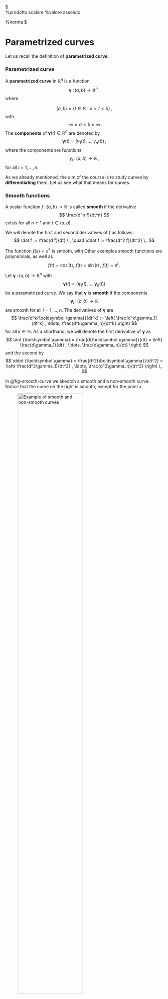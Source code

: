 ::: {.content-hidden}
$
\newcommand{\R}{\mathbb{R}}
\newcommand{\Q}{\mathbb{Q}}
\newcommand{\C}{\mathbb{C}}  
\newcommand{\N}{\mathbb{N}}
\newcommand{\Z}{\mathbb{Z}}
\newcommand{\bb}{\mathbf{b}}
\newcommand{\nn}{\mathbf{n}}
\newcommand{\pp}{\mathbf{p}}
\newcommand{\xx}{\mathbf{x}}
\newcommand{\NN}{\mathbf{N}}
\newcommand{\ee}{\mathbf{e}}
\newcommand{\uu}{\mathbf{u}}
\newcommand{\vv}{\mathbf{v}}
\newcommand{\ww}{\mathbf{w}}
\newcommand{\sss}{{\boldsymbol \sigma}}
\newcommand{\zero}{{\boldsymbol 0}}
\newcommand{\TT}{\mathcal{T}}
\newcommand{\SSS}{\mathcal{S}}
\newcommand{\WW}{\mathcal{W}}
\newcommand{\sphere}{\mathbb{S}}
\newcommand{\e}{\varepsilon}
\newcommand{\eeta}{{\boldsymbol \eta}}
\newcommand{\g}{{\boldsymbol \gamma}}
\newcommand{\f}{\phi}
\newcommand{\tg}{\widetilde{\g}}
\DeclareMathOperator{\id}{Id}
\newcommand{\st}{\, \text{ s.t. } \, }
\newcommand{\divider}{\, \colon \,}
\newcommand{\closure}[2][2]{{}\mkern#1mu \overline{\mkern-#1mu #2 \mkern-#1mu}\mkern#1mu {}}
\newcommand{\scp}[2]{\left\langle #1,#2 \right\rangle} %prodotto scalare
\newcommand{\abs}[1]{\left| #1 \right|}  %valore assoluto
\newcommand{\norm}[1]{\left\| #1 \right\|} %norma
$
:::





# Parametrized curves

Let us recall the definition of **parametrized curve**.


::: Definition
### Parametrized curve

A **parametrized curve** in $\R^n$ is a function 
$$
\g \ \colon  (a,b) \to \R^n \,.
$$
where

$$
(a,b) = \{ t \in \R \ \colon \ a < t < b \} \,,
$$
with
$$
- \infty \leq a < b \leq \infty \,.
$$
The **components** of $\g(t) \in \R^n$ are denoted by 
$$
\g(t) = ( \gamma_1(t), \ldots, \gamma_n(t) ) \,,
$$
where the components are functions
$$
\gamma_i \ \colon (a,b) \to \R \,, 
$$
for all $i = 1, \ldots, n$.
:::


As we already mentioned, the aim of the course is to study curves by **differentiating** them. Let us see what that means for curves.

::: Definition
### Smooth functions

A scalar function $f \ \colon (a,b) \to \R$ is called **smooth** if the derivative
$$
\frac{d^n f}{dt^n}
$$
exists for all $n \geq 1$ and $t \in (a,b)$. 
:::

We will denote the first and second derivatives of $f$ as follows:
$$
\dot f :=  \frac{d f}{dt} \,, \quad  \ddot f := \frac{d^2 f}{dt^2} \,.
$$


::: Example
The function $f(x)=x^4$ is smooth, with
\begin{align}
& \frac{d f}{dt}  = 4x^3 ,\,\, \frac{d^2 f}{dt^2}  = 12 x^2 \,, \\
& \frac{d^3 f}{dt^3}  = 24 x ,\,\, \frac{d^4 f}{dt^4} = 24  \,, \\
& \frac{d^n f}{dt^n}  = 0  \, \text{ for all } \, n \geq 5  \,.
\end{align}
Other examples smooth functions are polynomials, as well as
$$
f(t) = \cos(t) , \,\, f(t) = \sin(t) \,, \,\, f(t) = e^t \,.
$$
:::


::: Definition 

Let $\g \ \colon (a,b) \to \R^n$ with 
$$
\g(t) = ( \g_1(t), \ldots, \g_n(t) ) 
$$
be a parametrized curve. We say that $\g$ is **smooth** if the components
$$
\g_i \ \colon (a,b) \to \R
$$
are smooth for all $i=1,\ldots,n$. The derivatives of $\g$ are 
$$
\frac{d^k\g}{dt^k}  := \left(  \frac{d^k\gamma_1}{dt^k} , \ldots, \frac{d^k\gamma_n}{dt^k} \right)  
$$
for all $k \in \N$. As a shorthand, we will denote the first derivative of $\g$ as 
$$
\dot \g := \frac{d\g}{dt} = \left(  \frac{d\gamma_1}{dt} , \ldots, \frac{d\gamma_n}{dt} \right)  
$$
and the second by
$$
\ddot \g := \frac{d^2\g}{dt^2} = \left(  \frac{d^2\gamma_1}{dt^2} , \ldots, \frac{d^2\gamma_n}{dt^2} \right)   \,.
$$
:::

In @fig-smooth-curve we skectch a smooth and a non-smooth curve. Notice that the curve on the right is smooth, except for the point $x$.


![Example of smooth and non-smooth curves](/images/smooth_curve.png){#fig-smooth-curve width=70%}


We will work under the following assumption.

::: {.Assumption .unnumbered}

All the parametrized curves in this lecture notes are assumed to be **smooth**.

:::


::: Example

The circle 
$$
\g (t) = (\cos(t),\sin(t))
$$
is a smooth parametrized curve, since both $\cos(t)$ and $\sin(t)$ are smooth functions. We have
$$
\dot \g = (-\sin(t),\cos(t)) \,.
$$
For example the derivative of $\g$ at the point $(0,1)$ is given by
$$
\dot \g( \pi/2) = (-\sin(\pi/2),\cos(\pi/2)) = (-1,0) \,.
$$
The plot of the circle and the derivative vector at $(-1,0)$ can be seen in @fig-circle-tangent.
:::




```python
#| echo: false
#| fig-cap: "Plot of Circle and Tangent Vector at $(0,1)$" 
#| label: fig-circle-tangent

import numpy as np
import matplotlib.pyplot as plt

# Create values for t ranging from 0 to 2*pi
t = np.linspace(0, 2 * np.pi, 100)

# Calculate x and y coordinates for the circle
x = np.cos(t)
y = np.sin(t)

# Plot the circle
plt.figure(figsize=(6, 6))
plt.plot(x, y, color = 'deeppink',label='Circle')
plt.axis('equal')  # Equal aspect ratio

# Define the point on the circle where you want to find the tangent
point_x = 0
point_y = 1

# Plot the point
plt.scatter(point_x, point_y, color='black', label='Point (0,1)')

# Calculate the tangent vector at the point (0,1)
tangent_vector_x = -np.sin(np.pi/2)  # Derivative of cos(t) with respect to t at t=pi/2
tangent_vector_y = np.cos(np.pi/2)   # Derivative of sin(t) with respect to t at t=pi/2

# Plot the tangent vector at the point (0,1)
plt.quiver(point_x, point_y, tangent_vector_x, tangent_vector_y,angles='xy', scale_units='xy', scale=1, color='blue', label='Tangent Vector')


# Add labels and legend
plt.xlabel('x')
plt.ylabel('y')
plt.legend()

# Show the plot
plt.grid(color='lightgray')
plt.show()
```




## Tangent vectors


Looking at @fig-circle-tangent, it seems like the vector 
$$
\dot \g(\pi/2) = (-1,0)
$$
is **tangent** to the circle at the point
$$
\g(\pi/2) = (0,1) \,.
$$
Is this a coincidence? Not that all. Let us look at the definition of derivative at a point:
$$
\dot \g (t) := \lim_{\delta \to 0} \frac{\g(t + \delta) - \g(t)}{\delta} \,.
$$
If we just look at the quantity
$$
\frac{\g(t + \delta) - \g(t)}{\delta} 
$$
for non-negative $\delta$, we see that this vector is parallel to the chord joining $\g(t)$ to $\g(t + \delta)$, as shown in @fig-tangent below. As $\delta \to 0$, the length of the chord tends to zero. However the **direction** of the chord becomes **parallel** to that of the tangent vector of the curve $\g$ at $\g(t)$. Since 
$$
\frac{\g(t + \delta) - \g(t)}{\delta}  \to \dot \g(t)
$$
as $\delta \to 0$, we see that $\dot \g (t)$ is **parallel** to the tangent of $\g$ at $\g(t)$, as showin in @fig-tangent.


![Approximating the tangent vector](/images/tangent.png){#fig-tangent width=70%}



The above remark motivates the following definition. 

::: Definition
### Tangent vector {#definition-tangent}

Let $\g \ \colon (a,b) \to \R^n$ be a parametrized curve. The tangent vector to $\g$ at the point $\g(t)$ is defined as 
$$
\tau:= \dot \g(t) \,.
$$
:::



::: Example
### Tangent vector to helix

The helix is described by the parametric curve 
$$
\g \ \colon \R \to \R^3
$$
with
$$
\g_1(t) = \cos (t)\, ,  \,\,
\g_2(t) = \sin (t)\, ,  \,\,
\g_3(t) = t . 
$$
This is plotted in @fig-helix-tangent below. The tangent vector at point $\g(t)$ is given by
$$
\dot \g (t) = ( -\sin(t), \cos(t) , 1) \,.
$$
For example in @fig-helix-tangent we plot the tangent vector at time $t = \pi/2$, that is,
$$
\dot\g(\pi/2) = (-1,0,\pi/2) \,. 
$$
The above looks very similar to the tangent vector to the circle. Except that there is a $z$ component, and that component is constant and equal to $1$. Intuitively this means that the helix is *lifting* from the plane $xy$ with constant speed with respect to the $z$-axis. We will soon give a name to this concept. 
:::


```python
#| echo: false
#| fig-cap: "Plot of Helix with tangent vector" 
#| label: fig-helix-tangent

# Plotting 3D Helix

import numpy as np
import matplotlib.pyplot as plt
from mpl_toolkits import mplot3d

# Generates figure and 3D axes
fig = plt.figure(figsize = (4,4))
ax = plt.axes(projection = '3d')

# Plots grid
ax.grid(True)

# Divides time interval (0,6pi) in 100 parts 
t = np.linspace(-2*np.pi, 2*np.pi, 100)

# Computes Helix
x = np.cos(t) 
y = np.sin(t)
z = t

# Plots Helix - We added some styling
ax.plot3D(x, y, z, color = "deeppink", linewidth = 2)


# Point of interest (t = π/2)
t_interest = np.pi / 2
x_interest = np.cos(t_interest)
y_interest = np.sin(t_interest)
z_interest = t_interest

# Calculate the tangent vector at t = π/2
tangent_vector = np.array([-np.sin(t_interest), np.cos(t_interest), 1])

# Scale the tangent vector for visualization
scale_factor = 1
tangent_vector *= scale_factor

# Create a line representing the tangent vector at t = π/2
ax.quiver(x_interest, y_interest, z_interest,
          tangent_vector[0], tangent_vector[1], tangent_vector[2],
          color='blue', label='Tangent Vector', linewidth=2)

# Shows the plot
plt.show()
```


::: Remark
### Avoiding potential ambiguities

Sometimes it will happen that a curve self intersects, meaning that there are two time instants $t_1$ and $t_2$ and a point $p \in \R^n$ such that
$$
p = \g(t_1) = \g(t_2)\,.
$$
In this case there is ambiguity in talking about the tangent vector at the point $p$: in principle there are two tangent vectors $\dot\g(t_1)$ and  $\dot\g(t_2)$, and it could happen that 
$$
 \dot\g(t_1) \neq  \dot\g(t_1)\,.
$$
Thus the concept of tangent at $p$ is not well-defined. 
We need then to be more precise and talk about tangent at a certain **time-step** $t$, rather than at some **point** $p$. We however do not amend Definition \ref{definition-tangent}, but you should keep this potential ambiguity in mind.
:::


::: Example
### The Lemniscate, a self intersecting curve

For example consider $\g \ \colon [0,2\pi] \to \R^2$ defined as
$$
\g_1(t) = \sin (t)\, ,  \,\,
\g_2(t) = \sin (t) \cos(t) \, .
$$
Such curve is called **Lemniscate**, see [Wikipedia page](https://en.wikipedia.org/wiki/Lemniscate), and is plotted in @fig-eight below. The orgin $(0,0)$ is a point of self-intersection, meaning that 
$$
\g (0) = \g (\pi) = (0,0) \,.
$$
The tangent vector at point $\g(t)$ is given by
$$
\dot \g(t) = (\cos(t), \cos^2(t) - \sin^2(t) )
$$
and therefore we have two tangents at $(0,0)$, that is,
$$
\tau_1 = \dot\g(0) = (1,1) \,, \,\,
\tau_2 = \dot\g(\pi) = (-1,1) \,.
$$
:::




```python
#| echo: false
#| fig-cap: "The Lemniscate curve" 
#| label: fig-eight

import numpy as np
import matplotlib.pyplot as plt

# Create values for t ranging from 0 to 2*pi
t = np.linspace(0, 2 * np.pi, 100)

# Calculate x and y coordinates for the circle
x = np.sin(t)
y = np.cos(t)*np.sin(t)

# Plot the circle
plt.figure(figsize=(6, 6))
plt.plot(x, y, color = 'deeppink',label='Curve')
plt.axis('equal')  # Equal aspect ratio

# Define the point on the circle where you want to find the tangent
point_x = 0
point_y = 0

# Plot the point
plt.scatter(point_x, point_y, color='black', label='Point (0,0)')

# Calculate the tangent vectors at the point (0,0)
tangent_vector_x_1 = 1
tangent_vector_y_1 = 1

tangent_vector_x_2 = -1
tangent_vector_y_2 = 1

# Plot the tangent vectors at the point (0,0)
plt.quiver(point_x, point_y, tangent_vector_x_1, tangent_vector_y_1,angles='xy', scale_units='xy', scale=1, color='blue', label='Tangent Vector for $t=0$')
plt.quiver(point_x, point_y, tangent_vector_x_2, tangent_vector_y_2,angles='xy', scale_units='xy', scale=1, color='blue', label='Tangent Vector for $t = \pi$')


# Add labels and legend
plt.xlabel('x')
plt.ylabel('y')
plt.legend(loc='lower right')

# Show the plot
plt.grid(color='lightgray')
plt.show()
```




## Length of curves


For a vector $v \in \R^n$ with components 
$$
v=(v_1,\ldots,v_n),
$$
its **length** is defined by
$$
\norm{v}:= \sqrt{\sum_{i=1}^n v_i^2 } \,.
$$
The above is just an extension of the Pythagoras theorem to $\R^n$, and the length of $v$ is computed from the origin.


![Interpretation of $\norm{v}$ in $\R^2$](/images/pythagoras.png){width=70%}


If we have a second vector $u \in \R^n$, then the quantity 
$$
\norm{u-v}:= \sqrt{\sum_{i=1}^n (u_i-v_i)^2 } 
$$
measures the length of the difference between $u$ and $v$.


![Interpretation of $\norm{u-v}$ in $\R^2$](/images/length_difference.png){width=70%}


We would like to define the concept of **length** of a curve. Intuitively, one could proceed by approximation as in the figure below.

![Approximating the length of $\g$](/images/length_approx.png){width=70%}

In formulae, this means choosing some time instants
$$
t_0, \ldots, t_m \in (a,b) \,.
$$
The length of the segment connecting $\g(t_{i-1})$ to $\g(t_i)$ is given by 
$$
\norm{ \g(t_i) - \g(t_{i-1}) } \,.
$$
Thus 
$$
L(\g) \approx \sum_{i=1}^m \norm{ \g(t_i) - \g(t_{i-1}) } \,.  
$$ {#eq-approx-length}
Intuitively, if we increase the number of points $t_i$, the quantity on the RHS of (@eq-approx-length) should approximate $L(\g)$ better and better. Let us make this precise.



::: Definition
### Partition

Let $(a,b)$ be an interval. A partition $\mathcal{P}$ of $[a,b]$ is a vector of time instants
$$
\mathcal{P} = (t_0,\ldots, t_k) \in [a,b]^{m+1}
$$
with 
$$
t_0 = a < t_1 < \ldots < t_{m-1} < t_m = b \,.
$$
If $\mathcal{P}$ is a partition of $[a,b]$, we define its maximum length as
$$
\norm{\mathcal{P}} := \max_{1 \leq i \leq m} |t_{i} - t_{i-1}| \,.
$$
:::

Note that $\norm{\mathcal{P}}$ measures how fine the partition $\mathcal{P}$ is.





::: Definition
### Length of approximating polygonal curve

Suppose $\g \colon (a,b) \to \R^n$ is a parametrized curve and $\mathcal{P}$ a partition of $[a,b]$. We define the length of the polygonal curve connecting the points
$$
\g(t_0)\,, \,\, \g(t_1) \,,  \,\, \ldots, \,\, \g(t_m)
$$
as
$$
L(\g, \mathcal{P}) := \sum_{i=1}^m \norm{ \g(t_i) - \g(t_{i-1}) } \,.
$$
:::


If $\norm{\mathcal{P}}$ becomes smaller and smaller, that is, the partition $\mathcal{P}$ is finer and finer, it is reasonable to say that 
$$
L(\g, \mathcal{P})
$$
is approximating the length of $\g$. We take this as definition of length.


::: Definition
### Rectifiable curve and length

Suppose $\g \colon (a,b) \to \R^n$ is a parametrized curve. We say that $\g$ is **rectifiable** if the limit
$$
L(\g) = \lim_{ \norm{P} \to 0}   \ L(\g,\mathcal{P})
$$
exists finite. In such case we call $L(\g)$ the **length** of $\g$.
:::


This definition definitely corresponds to our geometrical intuition of length of a curve. 

::: Question
How do we use such definition in practice to compute the length of a given curve $\g$?
:::

Thankfully, when $\g$ is smooth, the length $L(\g)$ can be characterized in terms of $\dot\g$. Indeed, when $\delta$ is small, then the quantity 
$$
\norm{\g(t + \delta) - \g(t)}
$$
is approximating the length of $\g$ between $\g(t)$ and $\g(t + \delta)$. Multiplying and dividing by $\delta$ we obtain
$$
\frac{\norm{\g(t + \delta) - \g(t)}}{\delta} \, \delta 
$$
which for small $\delta$ is close to 
$$
\norm{\dot\g(t)} \,\delta \,.
$$
We can now divide the time interval $(a,b)$ in steps $t_0, \ldots, t_m$ with $|t_{i}-t_{i-1}| < \delta$ and obtain 
\begin{align}
\norm{\g(t_{i}) - \g(t_{i-1}) } & = \frac{\norm{\g(t_{i}) - \g(t_{i-1})}}{ |t_{i}-t_{i-1}| } |t_{i}-t_{i-1}| \\
& \approx \norm{ \dot\g(t_i)} \delta 
\end{align}
since $\delta$ is small. Therefore
$$
L(\g) \approx \sum_{i=1}^m  \norm{\g(t_{i}) - \g(t_{i-1})} 
\approx \sum_{i=1}^m   \norm{\dot\g(t_i)} \,\delta \,.
$$
The RHS is a Riemann sum, therefore 
$$
  L(\g) \approx \int_a^b  \norm{\dot\g(t)} \, dt \,.
$$

The above argument can be made rigorous, as we see in the next theorem.


![Approximating $L(\g)$ via $\dot\g$](/images/length_derivative.png){width=70%}




::: Theorem
### Characterizing the length of $\g$  {#theorem-length}

Assume $\g \ \colon [a,b] \to \R^n$ is a parametrized curve, with $[a,b]$ bounded. Then $\g$ is rectifiable and
$$
L(\g) = \int_a^b  \norm{\dot\g(t)} \, dt \,. 
$$ {#eq-length-formula}

:::

::: Proof

*Step 1. The integral in (@eq-length-formula) is bounded.*  
Since $\g$ is smooth, in particular $\dot \g$ is continuous. Since $[a,b]$ is bounded, then $\dot \g$ is bounded, that is 
$$
\sup_{t \in [a,b]} \norm{\dot \g(t)} \leq C
$$
for some constant $C \geq 0$. Therefore 
$$
\int_a^b  \norm{\dot\g(t)} \, dt \leq C (b-a) < \infty \,.
$$

*Step 2. Writing (@eq-length-formula) as limit.*  
Recalling that 
$$
L(\g) = \lim_{\norm{\mathcal{P}} \to 0} \ L(\g,\mathcal{P}) \,,
$$
whenever the limit is finite, in order to show (@eq-length-formula)  we then need to prove
$$
L(\g,\mathcal{P}) \to \int_a^b  \norm{\dot\g(t)} \, dt
$$
as $\norm{\mathcal{P}} \to 0$. Showing the above means proving that: for every $\e > 0$ there exists a $\delta > 0$ such that, if $\mathcal{P}$ is a partition of $[a,b]$ such that $\norm{ \mathcal{P} }<\delta$, then 
$$
\left|    \int_a^b  \norm{\dot\g(t)} \, dt -  L(\g , \mathcal{P} )        \right| < \e \,.
$${#eq-length-formula-1}


*Step 3. First estimate in (@eq-length-formula-1).*  
This first estimate is easy, and only relies on the Fundamental Theorem of Calculus. To be more precise, we will show that each polygonal has shorter length than $\int_{a}^b \norm{   \dot\g (t)} \, dt$. To this end, take an arbitrary partition $\mathcal{P} = (t_0, \ldots, t_m)$ of $[a,b]$. Then for each $i = 1,\ldots,m$ we have
$$
\norm{  \g(t_i) - \g (t_{i-1}) } = \norm{  \int_{t_{i-1}}^{t_i}  \dot\g (t)\, dt } \leq   \int_{t_{i-1}}^{t_i}\norm{   \dot\g (t)} \, dt   
$$
where we used the Fundamental Theorem of calculus, and usual integral properties. Therefore by definition
\begin{align}
L(\g,\mathcal{P} ) & = \sum_{i=1}^m  \norm{  \g(t_i) - \g (t_{i-1}) } \\ 
& \leq \sum_{i=1}^m  \int_{t_{i-1}}^{t_i} \norm{   \dot\g (t)} \, dt \\
& = \int_{a}^b \norm{   \dot\g (t)} \, dt \,.
\end{align}
We have then shown 
$$
L(\g, \mathcal{P}) \leq \int_{a}^b \norm{   \dot\g (t)} \, dt
$${#eq-length-formula-2}
for all partitions $\mathcal{P}$.  


*Step 4. Second estimate in (@eq-length-formula-1).*  
The second estimate is more delicate. We need to carefully construct a polygonal so that its length is close to $\int_a^b \norm{ \dot \g} \,dt$. This will be possible by uniform continuity of $\dot\g$. Indeed, note that $\dot \g$ is continuous on the compact set $[a,b]$. Therefore it is uniformly continuous by the Heine-Borel Theorem. Fix $\e>0$. By uniform continuity of $\dot \g$ there exists $\delta >0$ such that
$$
|t-s| < \delta \implies \norm{ \dot\g(t)-\dot\g(s) } < \frac{ \e }{b-a} \,.
$$ {#eq-length-formula-uc}
for all $t,s \in [a,b]$. Let $\mathcal{P} = (t_0, \ldots, t_m)$ be a partition of $[a,b]$ with $\norm{\mathcal{P}} < \delta$. Recall that 
$$
\norm{\mathcal{P}} = \max_{i=1,\ldots ,m} |t_i - t_{i-1}| \,.
$$
Therefore the condition  $\norm{\mathcal{P}} < \delta$ implies 
$$
|t_i - t_{i-1}| < \delta 
$$ {#eq-length-formula-3}
for each $i = 1, \ldots, m$. For all $i = 1, \ldots, m$ and $s \in [t_{i-1},t_i]$ we have
\begin{align}
\g(t_i) - \g(t_{i-1}) & = \int_{t_{i-1}}^{ t_i }  \dot\g(t)\, dt \\
                      & =  \int_{t_{i-1}}^{ t_i } \dot\g(s) +  (\dot\g(t) - \dot\g(s))    \, dt \\
                      & = ( t_i - t_{i-1} ) \dot\g(s) + \int_{t_{i-1}}^{ t_i }   (\dot\g(t) - \dot\g(s))    \, dt
\end{align}
Therefore
$$
\norm{ \g(t_i) - \g(t_{i-1}) }  = \norm{ ( t_i - t_{i-1} ) \dot\g(s) + 
 \int_{t_{i-1}}^{ t_i }   (\dot\g(t) - \dot\g(s))    \, dt }
$${#eq-length-formula-4}
We can now use the reverse triangle inequality
$$
| \| x\| - \norm{y}| \leq \norm{x-y}\,, 
$$
for all $x,y \in \R^n$, which implies
$$
 \norm{x+y}  = \norm{x - (-y)} \geq \| x \| - \norm{y}
$$
for all $x,y \in \R^n$. Applying the above to (@eq-length-formula-4) we get
$$
\norm{ \g(t_i) - \g(t_{i-1}) }  \geq
 ( t_i - t_{i-1} ) \norm{\dot\g(s)} - 
\norm{ \int_{t_{i-1}}^{ t_i }   (\dot\g(t) - \dot\g(s))    \, dt }
$${#eq-length-formula-5}
By standard properties of integral we also have
$$
\norm{ \int_{t_{i-1}}^{ t_i }   (\dot\g(t) - \dot\g(s))    \, dt }
\leq 
\int_{t_{i-1}}^{ t_i }   \norm{\dot\g(t) - \dot\g(s)}    \, dt\,,
$$
so that (@eq-length-formula-5) implies
$$
\norm{ \g(t_i) - \g(t_{i-1}) } \geq ( t_i - t_{i-1} ) \norm{\dot\g(s)}   - \int_{t_{i-1}}^{ t_i }   \norm{\dot\g(t) - \dot\g(s)}    \, dt\,.
$${#eq-length-formula-6}
Since $t,s \in [t_{i-1},t_i]$, then 
$$
|t-s| \leq | t_{i} - t_{i-1} |   <  \delta
$$ 
where the last inequality follows by (@eq-length-formula-3). Thus by uniform continuity (@eq-length-formula-uc) we get
$$
\norm{ \dot\g(t) - \dot\g(s) } < \frac{\e}{b-a} \,.
$$
We can therefore further estimate (@eq-length-formula-6) and obtain
\begin{align}
\norm{ \g(t_i) - \g(t_{i-1}) } & \geq ( t_i - t_{i-1} ) \norm{\dot\g(s)}   - \int_{t_{i-1}}^{ t_i }   \norm{\dot\g(t) - \dot\g(s)}    \, dt \\
& \geq  ( t_i - t_{i-1} ) \norm{\dot\g(s)} -  ( t_i - t_{i-1} ) \frac{\e}{b-a}    \, dt \,.
\end{align}
Dividing the above by $t_i - t_{i-1}$ we get
$$
\frac{ \norm{ \g(t_i) - \g(t_{i-1}) } }{ t_i - t_{i-1}  } \geq
 \norm{\dot\g(s)} - \frac{\e}{b-a}  \,.
$$
Integrating the above over $s$ in the interval $[t_{i-1}, t_i ]$ we get
$$
\norm{ \g(t_i) - \g(t_{i-1}) }  \geq \int_{t_{i-1}}^{ t_i } \norm{\dot\g(s)} \, ds  - \frac{\e}{b-a} (t_i - t_{i-1}) \,.
$$
Summing over $i=1,\ldots,m$ we get
$$
L(\mathcal{P},\g) \geq \int_{a}^b \norm{\dot\g(s)} \, ds - \e
$$ {#eq-length-formula-7}
since
$$
\sum_{i=1}^m (t_i - t_{i-1}) = t_m - t_0 = b - a \,. 
$$

*Conclusion.*    
Putting together (@eq-length-formula-2) and (@eq-length-formula-7) we get 
$$
\int_{a}^b \norm{\dot\g(s)} \, ds - \e   \leq L(\mathcal{P},\g) 
\leq  \int_{a}^b \norm{\dot\g(s)} \, ds
$$
which implies (@eq-length-formula-1), concluding the proof.
:::


Thanks to the above theorem we have now a way to compute $L(\g)$. 
Let us check that we have given a meaningful definition of length by computing $L(\g)$ on known examples.



::: Example
### Length of Circle

The circle of radius $R$ is parametrized by $\g \ \colon [0,2\pi] \to \R^2$ defined by 
$$
\g(t) = (R\cos(t), R\sin(t)) \,.
$$
Then 
$$
\dot \g(t) = (-R\sin(t), R\cos(t))
$$
and 
\begin{align}
\norm{\dot\g(t)} & = \sqrt{ \dot \g_1^2(t) +   \dot \g_2^2(t)      } \\
                & = R \sqrt{ \sin^2(t) + \cos^2 (t)} = R\,.
\end{align}
Therefore 
$$
L(\g) = \int_{0}^{2\pi}  \norm{  \dot\g(t)} \, dt = \int_0^{2\pi} R \, dt = 2 \pi R
$$
as expected.
:::




::: Example
### Length of helix

Let us consider one full turn of the Helix of radius $R$ and rise $H$. This is parametrized by 
$$
\g(t) = (R\cos(t), R\sin(t) ,Ht)
$$
for $t \in [0,2\pi]$. Then 
$$
\dot \g(t) = (-R\sin(t), R\cos(t) , H) \,,
$$
and 
\begin{align}
\norm{ \dot \g(t)  } & = \sqrt{  \dot\g_1^2 + \dot\g_2^2 + \dot\g_3^2 } \\
                    & = \sqrt{ R^2\sin^2(t) + R^2\cos^2(t) + H^2 } = \sqrt{R^2 + H^2} \,.
\end{align}
Therefore 
$$
L(\g) = \int_0^{2\pi} \norm{ \dot\g(t) } \, dt = 2 \pi \sqrt{R^2 + H^2} \,. 
$$
:::





## Arc-length

We have just shown in Theorem \ref{theorem-length} that the length of a regular curve $\g \ \colon [a,b] \to \R^n$ with $[a,b]$ bounded is given by
$$
L(\g) = \int_a^b \norm{ \dot\g (t)} \,dt \,.
$$
Using this formula, we introduce the notion of length of a portion of $\g$.




::: Definition
### Arc-length

Let $\g \, \colon (a,b) \to \R^n$ be a curve, with $(a,b)$ possibly unbounded. We define the **arc-length** of $\g$ starting at the point $\g(t_0)$ as the function $s \colon \R \to \R$ defined by
$$
s(t) := \int_{t_0}^t  \norm{  \dot\g(\tau) }\, d\tau \,.
$$

:::


![Arc-length of $\g$ starting at $\g(t_0)$](/images/arc_length.png){width=70%}


::: Remark

A few remarks:

- Arc-length is well-defined 

     >Indeed, $\g$ is smooth, and so $\dot \g$ is continuous. WLOG assume $t \geq t_0$. Then
     $$
     s(t) = \int_{t_0}^t  \norm{  \dot\g(\tau) }\, d\tau \leq (t-t_0) \max_{ \tau \in [t_0,t] } \norm{\dot\g(\tau)} < \infty \,.
     $$

- We always have
$$
s(t_0)=0\,.
$$

- We have
$$
t > t_0   \implies  s(t) \geq 0 
$$
and 
$$
t < t_0   \implies  s(t) \leq 0 \,.
$$

- Choosing a different starting point changes the arc-length by a **constant**: 

     >For example define $\tilde{s}$ as the arc-length starting from $\tilde{t}_0$
     $$
     \tilde{s}(t) := \int_{\tilde{t}_0}^t \norm{ \dot\g(\tau) } \, d\tau  \,.
     $$
     Then by the properties of integral
     \begin{align}
     s(t) & = \int_{t_0}^t \norm{ \dot\g(\tau) } \, d\tau \\
      & = \int_{t_0}^{\tilde{t}_0} \norm{ \dot\g(\tau) } \, d\tau +
         \int_{\tilde{t}_0}^{t} \norm{ \dot\g(\tau) } \, d\tau \\
      & = \int_{t_0}^{\tilde{t}_0} \norm{ \dot\g(\tau) } \, d\tau + \tilde{s}(t) \,.
     \end{align}
     Hence 
     $$
     s = c + \tilde{s} 
     $$
     with 
     $$
     c := \int_{t_0}^{\tilde{t}_0} \norm{ \dot\g(\tau) } \, d\tau \,.
     $$
     Note that $c$ is the arc-length of $\g$ between the starting points $\g(t_0)$ and $\g(\tilde{t}_0)$.

- The arc-length is a differentiable function, with
$$
\dot s(t) = \frac{d}{dt} \int_{t_0}^t \norm{\dot\g (\tau)} \, d\tau =
 \norm{\dot\g (t)} \,.
$$
     
     >Since $\dot\g$ is continuous, the above follows by the Fundamental Theorem of Calculus.

:::



::: Example
### Circle

The circle of radius $R$ is parametrized by $\g \ \colon [0,2\pi] \to \R^2$ defined by 
$$
\g(t) = (R\cos(t), R\sin(t)) \,.
$$
Then 
$$
\dot \g(t) = (-R\sin(t), R\cos(t)) \,, \quad \norm{\dot\g(t)} = R \,.
$$
Therefore, for any fixed $t_0 \in [0,2\pi]$ we have
$$
s(t) = \int_{t_0}^{t}  \norm{  \dot\g(\tau)} \, d\tau = \int_{t_0}^{t} R \, d\tau = (t - t_0)  R \,.
$$
In particular we see that $\dot s = R$ is constant.
:::


::: Example
### Logarithmic spiral

The Logarithmic spiral is defined by $\g \ \colon [0,2\pi] \to \R^2$ with
$$
\g(t) = (e^{kt} \cos(t), e^{kt} \sin(t)) \,,
$$
where $k \in \R$, $k \neq 0$, is called the **growth factor**.
Then 
$$
\dot \g_1(t) = e^{kt} ( k \cos(t) - \sin(t) )
$$
$$ 
\dot \g_2(t) = e^{kt} ( k \sin(t) + \cos(t) ) 
$$
and so, after some calculations,
$$
\norm{\dot\g(t)}^2   =  \dot\g_1^2 + \dot\g_2^2 = (k^2 + 1) e^{2kt} \,.
$$
The arc-length starting from $t_0$ is
\begin{align}
s(t) & = \int_{t_0}^t \norm{\dot\g(\tau)} \, d \tau \\
     & = \sqrt{k^2 + 1} \int_{t_0}^t e^{k \tau} \, d \tau  \\
     & = \frac{\sqrt{k^2 + 1}}{k} ( e^{kt} - e^{k t_0} ) \,.
\end{align}
:::


```python
#| echo: false
#| fig-cap: "Plot of Logarithmic Spiral with $k=0.1$" 
#| label: fig-log-spiral

import numpy as np
import matplotlib.pyplot as plt

# Create values for t
t = np.linspace(0, 10*np.pi, 1000)

# Calculate x and y coordinates of the curve

# Define the parameters for the logarithmic spiral
k = 0.1  # Growth factor

x = np.exp(k * t) * np.cos(t)
y = np.exp(k * t) * np.sin(t)


# Plot the curve
plt.figure(figsize=(6, 6))
plt.plot(x, y, color = 'deeppink',label='Log Spiral')
plt.axis('equal')  # Equal aspect ratio


# Add labels and legend
plt.xlabel('x')
plt.ylabel('y')
plt.legend()

# Show the plot
plt.grid(color='lightgray')
plt.show()
```



## Scalar product in $\R^n$

Let us start by defining the scalar product in $\R^2$. 

::: Definition
### Scalar product in $\R^2$

Let $u, v \in \R^2$ and denote by $\theta \in [0,\pi]$ the angle formed by $u$ and $v$. The *scalar product* between $u$ and $v$ is defined by 
$$
u \cdot v := |u| |v| \cos(\theta) \,. 
$$

:::


![Vectors $u$ and $v$ in $\R^2$ forming angle $\theta$](/images/scalar_product.png){width=60%}


::: Remark 

The scalar product is maximized for $\theta = 0$, for which we have
$$
u \cdot v = |u| |v| \cos(\theta) =  |u| |v| \,.
$$
It is instead minimized for $\theta = \pi$, for which 
$$
u \cdot v = |u| |v| \cos(\theta) =  -|u| |v| \,.
$$
:::



::: Definition 
### Orthogonal vectors

Let $u, v \in \R^2$. If 
$$
u \cdot v = 0
$$
we say that $u$ and $v$ are **orthogonal**.
:::




::: Proposition
### Bilinearity and symmetry of scalar product

Let $u, v, w \in \R^2$ and $\lambda \in \R$. Then

- **Symmetry**: $u \cdot v = v \cdot u$
- **Bilinearity**: It holds
$$
\lambda (u \cdot v) = (\lambda u) \cdot v = u \cdot (\lambda v) \,,
$$
$$
u \cdot (v + w) = u \cdot v  + u \cdot w \,.
$$

:::


We leave the proof to the reader. The above proposition is saying that the scalar product is **bilinear** and **symmetric**.


::: Proposition
### Scalar products written wrt euclidean coordinates

Denote by 
$$
e_1 = (1,0) \,, \quad e_2 = (0,1)
$$
the euclidean basis of $\R^2$. Let $u,v \in \R^2$ and denote by 
$$
u = (u_1,u_2) = u_1 e_1 + u_2 e_2 
$$
$$
v = (v_1,v_2) = v_1 e_1 + v_2 e_2 
$$
their coordinates with respect to $e_1,e_2$. Then
$$
u \cdot v = u_1v_2 + u_2 v_2 \,.
$$
:::


::: Proof

Note that 
$$
e_1 \cdot e_1 = 1 \,, \quad e_2 \cdot e_2 = 1 \,, \quad 
e_1 \cdot e_2 = e_2 \cdot e_1 = 0 \,.
$$
Using the bilinearity of scalar product we have
\begin{align}
u \cdot v & = (u_1 e_1 + u_2 e_2) \cdot (v_1 e_1 + v_2 e_2) \\
          & = u_1 v_1 e_1 \cdot e_1 +  u_1 v_2 e_1 \cdot e_2 +
              u_2 v_1 e_2 \cdot e_1 + u_2 v_2  e_2 \cdot e_2 \\
          & = u_1 v_1  + u_2 v_2 \,.
\end{align}
:::




The above proposition provides a way to generalize of the scalar product to $\R^n$..

::: Definition
### Scalar product in $\R^n$

Let $u,v \in \R^n$ and denote their coordinates by
$$
u = (u_1, \ldots, u_n) \,, \quad
u = (v_1, \ldots, v_n) \,. 
$$
We define the scalar product between $u$ and $v$ by
$$
u \cdot v := \sum_{i=1}^n u_i v_i \,.
$$


:::


With the above definition we still have that the scalar product is bilinear and symmetric, as detailed in the following proposition:

::: Proposition
### Bilinearity and symmetry of scalar product in $\R^n$

Let $u, v, w \in \R^n$ and $\lambda \in \R$. Then

- **Symmetry**: $u \cdot v = v \cdot u$
- **Bilinearity**: It holds
$$
\lambda (u \cdot v) = (\lambda u) \cdot v = u \cdot (\lambda v) \,,
$$
$$
u \cdot (v + w) = u \cdot v  + u \cdot w \,.
$$

:::


The proof of the above proposition is an easy check, and is left to the reader for exercise.


::: Definition

Let $u,v \in \R^n$. We say that $u$ and $v$ are **orthogonal** if 
$$
u \cdot v = 0 \,.
$$

:::



::: Proposition
### Differentiating scalar product  {#proposition-diff-scalar}


Let $\g , \eeta \ \colon (a,b) \to \R^n$ be parametrized curves. Then the scalar map 
$$
\g \cdot \eeta \ \colon (a,b) \to \R
$$
is smooth, and
$$
\frac{d}{dt} (\g \cdot \eeta)  = \dot\g \cdot \eeta + \g \cdot \dot \eeta 
$$
for all $t \in (a,b)$.

:::


::: Proof

Denote by 
$$
\g = (\g_1 ,\ldots , \g_n) \,, \quad \eeta = (\eta_1, \ldots , \eta_n)
$$
the coordinates of $\g$ and $\eeta$. Clearly the map
$$
t \mapsto \g \cdot \eeta = \sum_{i=1}^n \g_i \eta_i
$$
is smooth, being sum and product of smooth functions.  
Concerning the formula, by definition of scalar product and linearity of the derivative we have
\begin{align}
\frac{d}{dt} (\g \cdot \eeta) & = \frac{d}{dt} \left( \sum_{i=1}^n \g_i \eta_i \right) \\
& = \sum_{i=1}^n \frac{d}{dt} ( \g_i \eta_i ) \\
& = \sum_{i=1}^n  \dot\g_i \eta_i + \g_i \dot\eta_i \\
& = \dot\g \cdot \eeta + \g \cdot \dot\eeta \,,
\end{align}
where in the second to last equality we used the product rule of differentiation.
:::








## Speed of a curve

Given a curve $\g$ we defined the **tangent** vector at $\g(t)$ to be
$$
\dot \g (t) \,.
$$
The tangent vector measures the change of direction of the curve. Therefore the magnitude of $\dot \g$ can be interpreted as the **speed** of the curve.

::: Definition

Let $\g \ \colon (a,b) \to \R^n$ be a curve. We define the speed of $\g$ at the point $\g(t)$ by
$$
\norm{\dot \g (t)} \,.
$$
We say that $\g$ is a **unit-speed** curve if
$$
\norm{\dot \g (t)}  = 1 \,, \quad \forall \, t \in (a,b) \,.
$$

:::


::: Remark

The derivative of the arc-length $s$ gives the speed of $\g$: 
$$
s(t) := \int_{t_0}^t \norm{  \dot\g (\tau) } \, d\tau  \,\, \implies \,\,
\dot s(t) = \norm{  \dot\g (t) } \,.
$$

:::



The reason why we introduce unit speed curves is because they make calculations easy. This is essentially because of the next proposition.


::: { .Proposition #proposition-speed-identity} 

Let $\g \ \colon (a,b) \to \R^n$ be a unit speed curve. Then
$$
\dot \g \cdot \ddot \g = 0 
$$
for all $t \in (a,b)$.
:::


::: Proof
Let us consider the identity
$$
\dot \g(t) \cdot \dot \g(t) = \sum_{i=1}^n \dot\g_i^2(t) = \norm{\dot\g(t)}^2 \,.
$$ {#eq-speed-identity}
Since $\g$ is unit speed we have
$$
\norm{\dot\g(t)}^2 = 1 \quad \forall \, t \in (a,b) \,.
$$
and therefore
$$
\frac{d}{dt} \left( \norm{\dot\g(t)}^2 \right) = 0  \quad \forall \, t \in (a,b) \,. 
$$ {#eq-speed-identity-1}
We can differentiate the LHS of (@eq-speed-identity) to get
$$
\frac{d}{dt} (\dot \g \cdot \dot \g) = \ddot \g \cdot \dot \g
+  \dot \g \cdot \ddot \g = 2 \dot \g \cdot \ddot \g\,.
$${#eq-speed-identity-2}
where we used Proposition \ref{proposition-diff-scalar} and symmetry of the scalar product. Differentiating (@eq-speed-identity) and using (@eq-speed-identity-1)-(@eq-speed-identity-2)  we conclude
$$
2 \dot \g \cdot \ddot \g = 0 \quad \forall \, t \in (a,b) \,.
$$
:::




::: Remark

Proposition \ref{proposition-speed-identity} is saying that if $\g$ is unit speed, then its tangent vector $\dot \g$ is always orthogonal to the second derivative $\ddot \g$. This will be very useful in the future.

:::




![If $\g$ is unit speed then $\dot \g$ and $\ddot \g$ are orthogonal](/images/tangent_orthogonal.png){width=60%}




## Reparametrization

As we have observed in the Examples of @sec-introduction, there is in general no unique way to parametrize a curve. However we would like to understand when two parametrizations are related. In other words, we want to clarify the concept of **equivalence** of two parametrizations. 



::: Definition
### Diffeomorphism

Let $\f \ \colon (a,b) \to (\tilde{a},\tilde{b})$. We say that $\f$ is a **diffeomorphism** if the following conditions are satisfied:

1. $\f$ is invertible, with inverse $\f^{-1} \ \colon (\tilde{a},\tilde{b}) \to (a,b)$. Thus
$$
\f^{-1} \circ \f =   \f \circ \f^{-1} = \id \,,
$$
where $\id \colon \R \to \R$ is the identity map on $\R$, that is, 
$$
\id(t) = t \,, \quad \forall \, t \in \R \,.
$$
2. $\f$ is smooth,
2.  $\f^{-1}$ is smooth.

::: 



::: Definition
### Reparametrization

Let $\g \ \colon (a,b) \to \R^n$ be a parametrized curve. A **reparametrization** of $\g$ is another parametrized curve $\tilde{\g} \ \colon (\tilde{a},\tilde{b}) \to \R^n$ such that
$$
\tg (t) = \g (\f(t)) \quad \forall \, t \in (\tilde{a},\tilde{b})\,, 
$$ {#eq-reparametrization}
where 
$$
\f \colon (\tilde{a},\tilde{b}) \to (a,b)
$$
is a diffeomerphism. We call both $\f$ and $\f^{-1}$  **reparametrization maps**.
:::

::: Remark
A comment about the above definition.
Given a parametrized curve $\g$, this identifies a 1D shape $\Gamma \subset \R^n$. A reparametrization $\tg$ is just an equivalent way to describe $\Gamma$. For $\g$ and $\tg$ to be reparametrizations of each other, there must exist a smooth rule $\f$ to switch from one to another, according to formula (@eq-reparametrization) 
:::



![Sketch of 1D shaper \Gamma parametrized by $\g$ and $\tg$](/images/reparametrization.png){width=70%}



::: Example
### Change of orientation

The map $\f \colon (\tilde{a},\tilde{b}) \to (a,b)$ defined by 
$$
\f (t) := - t 
$$
is a diffeomoprhism. The inverse of $\f$ is given by ${\f}^{-1} \colon (a,b) \to (\tilde{a},\tilde{b})$ defined by
$$
{\f}^{-1} (t) = - t \,.
$$
Note that $\f$ can be used to **reverse the orientation** of a curve.
:::


::: Example
### Reversing orientation of circle

Consider the unit circle parametrized as usual by $\g \ \colon [0,2\pi] \to \R^2$ defined as
$$
\g (t) := (\cos (t), \sin(t)) \,.
$$
To reverse the orientation we can reparametrize $\g$ by using the diffeomorphism
$$
\f(t):= - t \,.
$$
This way we obtain $\tilde{\g}:= \g \circ \f \ \colon [0,2\pi] \to [0, 2\pi]$, 
\begin{align}
\tilde{\g}(t) & = \g (\f(t)) \\
              & = (\cos(-t),\sin(-t)) \\
              & = (\cos(t),-\sin(t)) \,,
\end{align}
where in the last identity we used the properties of $\cos$ and $\sin$. Notice that in this way, for example,
$$
\g(\pi/2) = (0,1) \,, \quad \g(\pi/2) = (0,-1) \,. 
$$
:::




::: {.content-visible when-format="html"}

![Unit circle with usual parametrization $\g$, and with reversed orientation $\tg$](/images/circle_orientation.gif){width=90%}

:::


::: {.content-visible when-format="pdf"}

![Unit circle with usual parametrization $\g$, and with reversed orientation $\tg$](/images/circle_orientation.png){width=60%}

:::




::: Example
### Change of speed

Let $k > 0$. The map $\f \colon (\tilde{a},\tilde{b}) \to (a,b)$ defined by 
$$
\f (t) := kt 
$$
is a diffeomoprhism.  The inverse of $\f$ is given by ${\f}^{-1} \colon (a,b) \to (\tilde{a},\tilde{b})$ defined by
$$
{\f}^{-1} (t) = \frac{t}{k} \,.
$$
Note that $\f$ can be used to **change the speed** of a curve:

- If $k > 1$ the speed increases ,
- If $0 < k < 1$ the speed decreases. 
:::




::: Example
### Doubling the speed of Lemniscate

Recall the Lemniscate
$$
\g (t): = (\sin(t), \sin(t)\cos(t) ) \,, \quad t \in [0,2\pi] \,.
$$
We can double the speed of the Lemniscate by using the Using the diffeomorphism 
$$
\f(t):=2t \,.
$$
This way we obtain $\tilde{\g}:= \g \circ \f \ \colon [0,\pi] \to [0, 2\pi]$ with
$$
\tg (t) = \g (\f(t)) = (\sin(2t), \sin(2t)\cos(2t)) \,. 
$$
In this case we have that 
$$
\dot{\tg}(t) = 2 \dot \g(\f(t)) \,.
$$

> The above follows by chain rule. Indeed, $\dot\f = 2$, so that 
$$
\dot{\tg}  = \frac{d}{dt} \left(  \g(\f(t))  \right)  = \dot\f(t) \dot\g (\f(t)) = 2 \dot\g (\f(t))\,.
$$
:::


::: {.content-visible when-format="html"}

![Lemniscate curve $\g$ and Lemniscate at double speed $\tg$](/images/lemniscate_animated.gif){width=90%}

:::


::: {.content-visible when-format="pdf"}

![Lemniscate curve](/images/lemniscate_static.png){width=50%}

:::




::: Important
The main reason we are interested in reparametrizations is because we want to parametrize curves by **arc-lenght**: This means that, for a curve $\g$, we want to find a reparametrization $\tg$ such that $\tg$ is unit speed:
$$
\norm{ \dot{\tg} } = 1 \,, \quad  \forall t \in (a,b) \,.
$$
We will see that this is not always possible.
:::



::: Definition
### Regular points

Let $\g \ \colon (a,b) \to \R^n$ be a parametrized curve. We say that:

- $\g(t_0)$ is a **regular point** if 
$$
\dot\g(t_0) \neq 0 \,.
$$
- A point $\g(t_0)$ is **singular** if it is not regular.
- The curve $\g$ is regular if every point of $\g$ is regular, that is,
$$
\dot\g(t) \neq 0 \,, \quad \forall \, t \in (a,b) \,. 
$$

:::


Note that when $\dot\g(t_0) = 0$, this means the curve is *stopping* at time $t_0$. Before making an example, let us prove a useful lemma about diffeomorphisms.

::: {.Lemma  #lemma-diffeomorphism}

Let $\f \ \colon (a,b) \to (\tilde{a},\tilde{b})$ be a diffeomorphism. Then 
$$
\dot\f (t) \neq 0 \quad \forall \, t \in (a,b) \,.
$$

:::


::: Proof

We know that $\f$ is smooth with smooth inverse 
$$
\psi := \f^{-1} \ \colon (\tilde{a},\tilde{b}) \to (a,b) \,.
$$
In particular it holds
$$
\psi (\f(t)) = t \,, \quad \forall \, t \in (a,b) \,.
$$
We can differentiate both sides of the above expression to get
$$
\frac{d}{dt} \left( \psi (\f(t))  \right) = 1 \,.
$$ {#eq-lemma-diffeomorphism-1}
We can differentiate the LHS by chain rule
$$
\frac{d}{dt} \left( \psi (\f(t))  \right) = \dot\psi (\f(t)) \, \dot\f(t) \,.
$$
From (@eq-lemma-diffeomorphism-1) we then get
$$
 \dot\psi (\f(t)) \, \dot\f(t) = 1 \, , \quad \forall \, t \in (a,b) \,.
$$
Since on the LHS we have a product, this means that none of the LHS terms vanishes, so that 
$$
\dot\f(t) \neq  0 \, , \quad \forall \, t \in (a,b) \,.
$$
:::


::: Example
### A curve with one singular point  {#example-stopping-curve}

Consider the parabola
$$
\Gamma := \{ (x,y) \in \R^2 \, \colon \,  y=x^2 , \, -1 \leq x \leq 1\} \,.
$$
This can be parametrized in two ways by $\g, \eeta \ \colon [-1,1] \to \R^2$ defined as
$$
\g (t) = (t,t^2) \,, \quad 
\eeta(t) = (t^3, t^6) \,.
$$
We will see that the above parametrizations are **not** equivalent. This is intuitively clear, since the change of variables map should be 
$$
\f(t) = t^3 \,.
$$
This is smooth and invertible, with inverse 
$$
\f^{-1}(t) = \sqrt[3]{x} \,.
$$
However $\f^{-1}$ is not smooth at $t=0$, and thus $\f$ is not a diffeomorphism. Alternatively we could have just noticed that 
$$
\dot \f (t) = 3t^2 \quad \implies \quad \dot\f(0) = 0 \,, 
$$
and therefore $\f$ cannot be a diffeomorphism due to Lemma \ref{lemma-diffeomorphism}.

Let us look at the derivatives:
$$
\dot \g (t) = (1,2t) \,, \quad \dot \eeta (t)= (3t^2,6t^5) \,.
$$
We notice a difference:

- $\g$ is a regular parametrization,
- $\eeta(t)$ is regular only for $t \neq 0$.

Indeed if we animate the plots of the above parametrizations, we see that:

- The point $\g(t)$ moves with constant horizontal speed
- The point $\eeta(t)$ is decelerating for $t < 0$, it stops at $t = 0$, and then accelerates again for $t>0$.
:::



::: {.content-visible when-format="html"}

![Left: Animation of $\g$. Right: Animation of $\eeta$](/images/singular_curve_animated.gif){width=90%}

:::


::: {.content-visible when-format="pdf"}

![Parabola $\Gamma$](/images/singular_curve.png){width=50%}

:::





::: Proposition
### Regularity is invariant for reparametrization  {#proposition-regularity-invariant}

Let $\g \ \colon (a,b) \to \R^n$ be a parametrized curve and suppose that $\g$ is regular, that is, 
$$
\dot\g(t) \neq 0 \,, \quad  \forall \, t \in (a,b) \,.
$$
Then every reparametrization of $\g$ is also regular.
:::


::: Proof

Let $\tg \ \colon (\tilde{a},\tilde{b}) \to \R^n$ be a reparametrization of $\g$. Then there exist $\f \ \colon (\tilde{a},\tilde{b}) \to (a,b)$ diffeomorphism such that 
$$
\tilde \g (t) = \g (\f (t)) \,, \quad \forall \, t \in (\tilde{a},\tilde{b}) \,.
$$
By the chain rule we have 
$$
\dot{\tg}(t) = \frac{d}{dt}  \left(  \g (\f(t))  \right) = \dot\g (\f(t)) \dot\f(t) \,.
$$
Therefore
$$
\dot{\tg}(t) \neq 0 \quad \iff \quad \dot\g (\f(t)) \dot\f(t)  \neq 0 \,.
$$ {#eq-regularity-invariant-1}
But we are assuming that $\g$ is regular, so that 
$$
\dot\g (\f(t)) \neq 0 \,, \quad \forall\, t \in (\tilde{a},\tilde{b}) \,.
$$
Thus (@eq-regularity-invariant-1) is equivalent to 
$$
\dot{\tg}(t) \neq 0 \quad \iff \quad  \dot\f(t)  \neq 0 \,.
$$ {#eq-regularity-invariant-2}
Since $\f$ is a diffeomorphism, by Lemma \ref{lemma-diffeomorphism} we have that 
$$
\dot \f (t) \neq 0 \,, \quad \forall\, t \in (\tilde{a},\tilde{b})  \,.
$$
By (@eq-regularity-invariant-2) we conclude that 
$$
\dot{\tg}(t) \neq  0 \, , \quad \forall \, t \in (\tilde{a},\tilde{b}) \,, 
$$
proving that $\tg$ is regular.
:::



::: Example 

Let us go back to the parabola
$$
\Gamma := \{ (x,y) \in \R^2 \, \colon \,  y=x^2 , \, -1 \leq x \leq 1\} \,,
$$
with the two parametrizations $\g, \eeta \ \colon [-1,1] \to \R^2$ with
$$
\g (t) = (t,t^2) \,, \quad 
\eeta(t) = (t^3, t^6) \,.
$$
We have that
$$
\dot \g (t) = (1,2t) \,, \quad \dot \eeta (t)= (3t^2,6t^5) \,.
$$
Therefore 

- $\g$ is a regular parametrization,
- $\eeta(t)$ is regular only for $t \neq 0$.

Proposition \ref{proposition-regularity-invariant} implies that $\eeta$ is **NOT** a reparametrization of $\g$.
:::



::: Definition 
### Unit speed reparametrization

Let $\g$ be a parametrized curve. A **unit speed reparametrization** of $\g$ is a reparametrization $\tg$ such that $\tg$ is unit speed.

:::


The next theorem states that a curve is regular if and only if it has a unit speed reparametrization. For the proof, it is crucial to recall the definition of arc-length of a curve $\g \colon (a,b) \to \R^n$, which is given by 
$$
s(t):=\int_{t_0}^t \norm{ \dot \g (\tau) } \, d\tau \,,
$$
for some arbitrary $t_0 \in (a,b)$ fixed. Indeed, we will see that for $\f$ regular the unit speed parametrization map can be taken as 
$$
\f = s^{-1} \,.
$$ 


::: Theorem
### Existence of unit speed reparametrization  {#theorem-regular-unit-speed}

Let $\g$ be a parametrized curve. They are equivalent:

- $\g$ is regular,
- $\g$ has a unit speed reparametrization.
:::


::: Proof

*Step 1. Direct implication.*  
Assume $\g \ \colon (a,b) \to \R^n$ is regular, that is,
$$
\dot \g (t) \neq 0 \,, \quad \forall \, t \in (a,b)\,.
$$
Let $s \ \colon (a,b) \to \R$ be the arc-length of $\g$ starting at any point $t_0 \in (a,b)$. By the Fundamental Theorem of Calculus we have
$$
\dot s (t) = \norm{ \dot \g(t) }  
$$ {#eq-derivative-arc}
so that 
$$
\dot s (t) > 0 \,, \quad \forall \, t \in (a,b)\,.
$$
Since $s$ is a scalar function, the above condition and the Inverse Function Theorem guarantee the existsence of a smooth inverse
$$
s^{-1} \ \colon (\tilde{a},\tilde{b}) \to (a,b)
$$
for some $\tilde{\alpha}< \tilde{\beta}$. 
Define the reparametrization map $\f$ as
$$
\f := s^{-1}
$$
and the corresponding reparametrization of $\g$ given by the curve
$$
\tg \ \colon  (\tilde{a},\tilde{b}) \to \R^n \,, \quad 
\tg := \g \circ \f \,. 
$$
We claim that $\tg$ is unit speed. Indeed, by definition
$$
\tg := \g \circ \f \quad \implies \quad \g = \tg \circ \f^{-1} = \tg \circ s \,,
$$
or in other words
$$
\g(t) = \tg (s(t)) \,, \quad \forall t \in (a,b) \,.
$$
Differentiating the above expression and using the chain rule we get
$$
\dot \g (t) = \dot{\tg}(s(t)) \, \dot s(t) =  \dot{\tg}(s(t)) \, \norm{ \dot \g(t) }  
$$
where in the last equality we used (@eq-derivative-arc). Taking the absolute value of the above yileds
$$
 \norm{ \dot \g(t) }   = \norm{\dot{\tg}(s(t))} \, \norm{ \dot \g(t) } \,.  
$${#eq-derivative-arc-1}
Since $\g$ is regular, we have
$$
\norm{\dot \g (t)} \neq 0 \,, \quad \forall \, t \in (a,b)\,.
$$
Therefore we can divide (@eq-derivative-arc-1) by $\norm{\dot\g(t)}$ and obtain
$$
\norm{\dot{\tg}(s(t))} = 1  \,, \quad \forall \, t \in (a,b) \,.
$$
By invertibility of $s$, the above holds if and only if
$$
\norm{\dot{\tg}(t)} = 1  \,, \quad \forall \, t \in (\tilde{a},\tilde{b}) \,,
$$
showing that $\tg$ is a unit speed reparametrization of $\g$.

*Step 2. Reverse implication.*  
Suppose there exists a unit speed reparametrization of $\g$ denoted by 
$$
\tg \ \colon (\tilde{a},\tilde{b})  \to \R^n \,, \quad \tg = \g \circ \f
$$
for some reparametrization map $\f \ \colon (\tilde{a},\tilde{b}) \to (a,b)$. Differentiating $\tg = \g \circ \f$ and using the chain rule we get
$$
\dot{\tg}(t) = \dot{\g} (\f(t)) \, \dot \f(t) \,.
$$
Taking the norm
$$
\norm{\dot{\tg}(t)} = \norm{\dot{\g} (\f(t)) } \, |\dot \f (t)| \,.
$$
Since $\tg$ is unit speed we obtain
$$
\norm{\dot{\g} (\f(t)) } \, |\dot \f (t)| = 1 \,, \quad \forall \, t \in (\tilde{a},\tilde{b}) \,.
$$ {#eq-derivative-arc-3}
Since $\f$ is a diffeomorphism from $(\tilde{a},\tilde{b})$ into $(a,b)$, Lemma \ref{lemma-diffeomorphism} guarantees that
$$
\dot{\f} (t)  \neq 0 \,, \quad \forall \, t \in (a,b) \,.
$$
In particular (@eq-derivative-arc-3) implies
$$
\dot{\g} (\f(t))  \neq 0 \,, \quad \forall \, t \in (\tilde{a},\tilde{b}) \,.
$$
As $\f$ is invertible, we also have
$$
\dot{\g} (t)  \neq 0 \,, \quad \forall \, t \in (a,b) \,,
$$
proving that $\g$ is regular.
:::


The proof of Theorem \ref{theorem-regular-unit-speed} told us that, if $\g$ is regular, then 
$$
\tg = \g \circ s^{-1} 
$$
is a unit speed reparametrization of $\g$. In the next proposition we show that the arc-length $s$ is essentially the only unit-speed reparametrization of a regular curve. 


::: Proposition
### Arc-length and unit speed reparametrization  {#proposition-arc-length-unit}
Let $\g \ \colon (a,b) \to \R^n$ be a regular curve. Let $\tg \ \colon (\tilde{a},\tilde{b}) \to \R^n$ be reparametrization of $\g$, so that
$$
\g(t) = \tg ( \f(t) )  , \quad \forall \, t \in (a,b)\,.
$$
for some diffeomorphism $\f \ \colon (a,b) \to (\tilde{a},\tilde{b})$. Denote by
$$
s(t):= \int_{t_0}^t  \norm{\dot\g(\tau)} \, d \tau \,, \quad t \in (a,b)
$$
the arc-length of $\g$ starting at any point $t_0 \in (a,b)$. We have:

1. If $\tg$ is unit speed, then there exists $c \in \R$ such that
$$
\f(t) = \pm s(t) + c   \,, \quad \forall \, t \in (a,b) \,.
$$ {#eq-proposition-unit-speed}

2. If $\f$ is given by (@eq-proposition-unit-speed) for some $c \in \R$, then $\tg$ is unit speed.

:::


::: Proof
*Step 1. First Point.*  
First note that a unit speed reparametrization $\tg$ of $\g$ exists by Theorem \ref{theorem-regular-unit-speed}, since $\g$ is assumed to be regular. Thus assume $\tg$ is unit speed reparametrization of $\g$.  By differentiating both sides of
$$
\g(t) = \tg ( \f(t) )  , \quad \forall \, t \in (a,b)\,, 
$$
we obtain
$$
\dot \g(t) = \frac{d}{dt} \tg ( \f(t) ) = \dot{\tg}(\f(t)) \, \dot\f(t)  \,. 
$$
Taking the norms we then have
\begin{align}
\norm{ \dot \g(t) } & = \norm{ \dot{\tg}(\f(t)) \, \dot\f(t) } \\
                    & = \norm{ \dot{\tg}(\f(t)) } \, | \dot\f(t) | \\
                    & = | \dot\f(t) | \,,
\end{align}
where in the last equality we used that $\tg$ is unit speed, and so 
$$
\norm{\dot{\tg}} \equiv 1 \,.
$$
To summarize, so far we have proven that
$$
\norm{ \dot \g(t) }  = | \dot\f(t) | \,, \quad \forall \, t \in (a,b) \,.
$$
Therefore 
$$
s(t) = \int_{t_0}^t \norm{ \dot \g(\tau) } \, d\tau =  \int_{t_0}^t | \dot \f(\tau) | \, d\tau \,.
$$
By the Fundamental Theorem of Calculus we get
$$
\dot s(t) = |\dot \f(t) | 
$$
and therefore 
$$
\f = \pm s + c
$$
for some $c \in \R$, concluding the proof.


*Step 2. Second Point.*  
Suppose that 
$$
\f := \pm s + c
$$
for some $c \in \R$, so that $\phi \ \colon (a,b) \to (\tilde{a},\tilde{b})$. We have 
$$
\dot\f (t) =  \pm \dot s (t) = \pm \norm{ \dot\g(t) } \neq 0  
$${#eq-proposition-unit-speed-2}
where the last term is non-zero since $\g$ is regular. Therefore, due to the Inverse Function Theorem, $\f$ is invertible with smooth inverse. This proves that $\tg$ defined by 
$$
\tg := \g \circ \psi  \,, \quad \psi := \f^{-1} \,,
$$
is a reparametrization of $\g$. In particular 
$$
\g = \tg \circ \f \,.
$$
Differentiating the above, and recalling (@eq-proposition-unit-speed-2), we get
$$
\dot{\g}(t) = \dot{\tg}( \f(t) ) \, \dot\f(t) = \dot{\tg}( \f(t) ) \,\left( \pm \norm{ \dot\g(t) } \right) \,.
$$
Taking the absolute value of the above yields
$$
\norm{ \dot\g(t) } = \norm{ \dot{\tg}( \f(t) )}  \, \norm{ \dot\g(t) } \,.
$$
Since $\g$ is regular we can divide by $\norm{ \dot\g(t) }$ to get
$$
 \norm{ \dot{\tg}( \f(t) )}  = 1 \, \quad \forall \, t \in (a,b)  \, .
$$
Since $\f$ is invertible, the above is equivalent to
$$
 \norm{ \dot{\tg}( t )}  = 1 \, \quad \forall \, t \in (\tilde{a},\tilde{b})  \, ,
$$
proving that $\tg$ is a unit speed reparametrization.
:::


::: Remark
Let $\g$ be regular. The above proposition tells us that they are equivalent:

1. Computing a unit speed reparametrization of $\g$,

2. Computing $s$ the arc-length of $\g$.

In some cases however, unit speed reparametrization and arc-length are impossible to characterize in terms of elementary functions, even for very simple curves.
:::




::: Example 
### Twisted cubic

Define the **twisted cubic** $\g \ \colon \R \to \R^3$ by 
$$
\g(t) = (t,t^2,t^3)\,.
$$
Therefore 
$$
\dot \g(t) = (1,2t,3t^2)\,,
$$
so that 
$$
\dot \g (t) \neq 0 \,, \quad \forall \, t \in \R  \,,
$$
meaning that $\g$ is regular. In particular we have
$$
\norm{ \dot \g(t) } = \sqrt{  1 + 4t^2 + 9t^4 }
$$
so that the arc-length of $\g$ is
$$
s(t) = \int_{t_0}^t  \sqrt{  1 + 4\tau^2 + 9\tau^4 }\, d\tau \,.
$$
Since $\g$ is regular, by Proposition \ref{proposition-arc-length-unit} we know that $\g$ admits a unit speed reparametrization $\tg$ such that
$$
\g =  \tg \circ \f
$$
with the diffeomorphism $\f$ given by
$$
\f(t) = \pm s(t) + c = \pm \int_{t_0}^t  \sqrt{  1 + 4\tau^2 + 9\tau^4 }\, d\tau + c
$$
for some $c \in \R$. It can be shown that the above integral does not have a closed form in terms of elementary functions. Therefore the unit speed parametrization $\tg$ cannot be computed explicitly.
:::


```python
#| echo: false
#| fig-cap: "Plot of Twisted Cubic for t between -2 and 2" 


import numpy as np
import matplotlib.pyplot as plt
from mpl_toolkits.mplot3d import Axes3D

# Define the parameter 't'
t = np.linspace(-2, 2, 100)

# Calculate the corresponding x, y, and z values
x = t
y = t**2
z = t**3

# Create a 3D plot
fig = plt.figure(figsize=(5, 5))
ax = fig.add_subplot(111, projection='3d')

# Plot the curve
ax.plot(x, y, z, color='deeppink', linewidth=2)

# Set labels for the axes
ax.set_xlabel('x')
ax.set_ylabel('y')
ax.set_zlabel('z')

# Set the viewing angle to 45 degrees for both azimuthal and elevation angles
ax.view_init(elev=20, azim=-25)

# Show the plot
plt.show()
```




## Closed curves


So far we have seen examples of:

- Curves which are infinite, or **unbounded**. This is for example the parabola
$$
\g(t) := (t,t^2) \,, \quad \forall \, t \in \R \,,
$$
- Curves which are finite and have end-points, such as the semi-circle
$$
\g(t) := (\cos(t),\sin(t)) \,, \quad \forall \, t \in [0,\pi] \,,
$$
- Curves which form **loops**, such as the circle
$$
\g(t) := (\cos(t),\sin(t)) \,, \quad \forall \, t \in [0,2\pi] \,.
$$

However there are examples of curves which are in between the above types. 

::: {.Example #example-curve-loop}
For example consider the curve $\g \ \colon \R \to \R^2$
$$
\g(t) := (t^2-1, t^3 -t) \,\quad  \forall \, t \in \R \,.
$$
This curve has two main properties:

- $\g$ is unbounded: If define $\tg$ as the restriction of $\g$ to the time interval $[1,\infty)$, then $\tg$ is unbounded. A point which starts at $\g (1) = (0,0)$ goes towards infinity. 
- $\g$ contains a loop: If we define $\tg$ as the restriction of $\g$ to the time interval $[-1,1]$, then $\tg$ is a closed loop starting at $\g (-1) = (0,0)$ and returnning at $\g (1) = (0,0)$. 

:::



::: {.content-visible when-format="html"}

![Animated plot of curve $\g(t) = (t^2-1, t^3-1)$ for $t \in [-2,2]$](/images/loop_animated.gif){width=90%}

:::


::: {.content-visible when-format="pdf"}

![Plot of curve $\g(t) = (t^2-1, t^3-1)$ for $t \in [-2,2]$](/images/loop_static.png){width=60%}

:::



The aim of this section is to make precise the concept of **looping curve**. To do that, we need to define **periodic curves**.


::: Definition
### Periodic curve

Let $\g \ \colon \R \to \R^n$ be a parametrized curve, and let $T \in \R$. We say that $\g$ is **T-periodic** if 
$$
\g(t) = \g(t+T) \,, \quad \forall \, t \in \R \,.
$$
:::


Note that every curve is $0$-periodic. Therefore to define a closed curve we need to rule out this case.

::: Definition
### Closed curve

Let $\g \ \colon \R \to \R^n$ be a parametrized curve. We say that $\g$ is **closed** if:

- $\g$ is not constant,
- $\g$ is T-periodic for some $T \neq 0$.

:::


::: {.Remark  #remark-closed}

We have the following basic facts:

1. If $\g$ is $T$-periodic, then a point moving around $\g$ returns to its starting point after time $T$.

     >This is exactly the definition of $T$-periodicity. Indeed let $p = \g(a)$ be the point in question, then
     $$
     \g(a + T) = \g(a) = p 
     $$ 
     by periodicity. Thus $\g$ returns to $p$ after time $T$.

2. If $\g$ is $T$-periodic, then $\g$ is determined by its restriction to any interval of length $|T|$.

3. Conversely, suppose that $\g \ \colon [a,b] \to \R^n$ satisfies 
$$
\g(a) = \g(b) \,, \quad \frac{d^k \g}{dt^k} (a) =\frac{d^k \g}{dt^k}  (b)  
$$
for all $k \in \N$. Set
$$
T:=b-a \,.
$$
Then $\g$ can be extended to a $T$-periodic curve $\tg \ \colon \R \to \R^n$ defined by
$$
\tg (t) := \g (\tilde{t}) \,, \quad  \tilde{t}:= t - \biggl\lfloor \frac{t-a}{b-a}  \biggr\rfloor (b-a)  \,, \quad \forall \, t \in \R \,.
$$
The above means that $\tg(t)$ is defined by $\g(\tilde{t})$ where $\tilde{t}$ is the unique point in $[a,b]$ such that 
$$
t = \tilde{t} + k(b-a) 
$$
with $k \in \Z$ defined by
$$
k := \biggl\lfloor \frac{t-a}{b-a}  \biggr\rfloor \,,
$$
see figure below. In this way $\tg$ is $T$-periodic.

4. If $\g$ is $T$-periodic, then it is also $(-T)$-periodic.
     
     >Because if $\g$ is $T$-periodic then 
     $$
     \g (t) = \g ((t - T) + T ) = \g (t - T)
     $$
     where in the first equality we used the trivial identity $t = (t-T) + T$, while in the second equality we used $T$-periodicity of $\g$.

5. If $\g$ is $T$-periodic for some $T \neq 0$, then it is $T$-periodic for some $T>0$.

     > This is an immediate consequence of Point 4.

6. If $\g$ is $T$-periodic the $\g$ is $(kT)$-periodic, for all $k \in \Z$.

     > By point 4 we can assume WLOG that $k \geq 0$. We proceed by induction:   
     > - The statement is true for $k=1$, since $\g$ is $T$-periodic. 
     > - Assume now that $\g$ is $kT$-periodic. Then 
     \begin{align}
     \g(t + (k+1) T) & = \g ( (t+T)  + kT ) & \\
                     & = \g (t + T)   &  \mbox{(by $kT$-periodicity)} \\  
                     & = \g (t)   &  \mbox{(by $T$-periodicity)} 
     \end{align}
     showing that $\g$ is $(k+1)T$-periodic.  

     >By induction we conclude that $\g$ is $(kT)$-periodic for all $k \in \N$.


7. If $\g$ is $T_1$-periodic and $T_2$-periodic then $\g$ is $(k_1T_1 + k_2 T_2)$-periodic, for all $k_1, k_2 \in \Z$.

     > By Point 6 we know that $\g$ is $k_1T_1$-periodic and $k_2T_2$-periodic. Set $T:=k_1T_1 + k_2T_2$. We have
     \begin{align}
     \g(t + T) & = \g ( (t+ k_1T_1)  + k_2T_2 ) & \\
                     & = \g (t + k_1T_1)  &  \mbox{(by $k_2T_2$-periodicity)} \\  
                     & = \g (t)  &  \mbox{(by $k_1T_1$-periodicity)} 
     \end{align}
     showing that $\g$ is $(k_1T_1 + k_2 T_2)$-periodic.

:::


![The points $t \in \R$ and $\tilde{t} \in [a,b]$ from Point 3 in Remark \ref{remark-closed}. In this skecth $t = \tilde{t} + 3 T$, with $T = b-a$.](/images/periodic_extension.png){width=70%}


::: Definition

Let $\g$ be a closed curve. The **period** of $\g$ is the smallest $T>0$ such that $\g$ is $T$-periodic, that is
$$
\mbox{Period of $\g$} := \min \{ T \, \colon \, T > 0 \,, \,\, \g \, \mbox{ is T-periodic}    \} \,. 
$$
:::


We need to show that the above definition is well-posed, i.e., that there exists such smallest $T>0$.



::: Proposition

Let $\g$ be a closed curve. Then there exists a smallest $T>0$ such that $\g$ is $T$-periodic. In other words, the set 
$$
S := \{ T  \, \colon \, T > 0 \,, \,\, \g \, \mbox{ is T-periodic} \} \,.
$$
admits positive minumum 
$$
P = \min S \,, \quad P > 0 \,.
$$
:::


::: Proof


We make 2 observations about the set $S$:

- Since $\g$ is closed, we have that $\g$ is $T$-periodic for some $T \neq 0$. By Remark \ref{remark-closed} Point 5, we know that $T$ can be chosen such that $T>0$. Therefore 
$$
S \neq \emptyset \,.
$$
- $S$ is bounded below by $0$. This is by definition of $S$.

Thus, by the Axiom of Completeness of the Real Numbers, the set $S$ admits an infimum 
$$
P = \inf S \,.
$$
The proof is concluded if we show that:

*Claim*. We have
$$
P = \min S  \,.
$$
This is equivalent to saying that 
$$
P \in S \,.
$$

*Proof of claim.*  
To see that $P \in S$ we need to show that

1. $\g$ is $P$-periodic,
2. $P>0$.

Since $P$ is the infimum of $S$, there exists an infimizing sequence $\{T_n\}_{n \in \N} \subset S$ such that
$$
T_n \to P \,.
$$
WLOG we can choose $T_n$ decreasing, that is, such that
$$
T_1 > T_2 > \ldots > T_n > \ldots > 0 \,.
$$

*Proof of Point 1.* As $T_n \in S$, we have that $\g$ is $T_n$-periodic. Then
$$
\g (t + T_n) = \g(t) \,, \quad \forall \, t \in \R \,,  \,\, n \in \N \,.
$$
Since $T_n \to P$, we can take the limit as $n \to \infty$ and use the continuity of $\g$ to obtain
$$
\g(t) = \lim_{n \to \infty} \ \g (t + T_n) = \g(t + P) \,, \quad \forall \, t \in \R \,,
$$
showing that $\g$ is $P$-periodic. 
 

*Proof of Point 2.* Suppose by contradiction that
$$
P = 0 \,.
$$
Fix $t \in \R$. Since $T_n > 0$, we can find unique 
$$
t_n \in [0,T_n] \,, \quad k_n \in \Z \,,
$$
such that 
$$
t = t_n + k_n T_n \,,
$$
as shown in the figure below. Indeed, it is sufficient to define
$$
k_n := \biggl\lfloor \frac{t}{T_n}  \biggr\rfloor \in \Z \,, \quad t_n := t - k_n T_n \,.
$$
Since $T_n \in S$, we know that $\g$ is $T_n$-periodic. Remark \ref{remark-closed} Point 6 implies that $\g$ is also $k_nT_n$-periodic, since $k_n \in \Z$. Thus
\begin{align}
\g (t) & = \g( t_n + k_nT_n )   &   \mbox{(definition of $t_n$)} \\
       & = \g(t_n)             & \mbox{(by $k_nT_n$-periodicity)} \,.
\end{align}
Therefore 
$$
\g(t) = \g(t_n) \,, \quad \forall \, n \in \N \,.
$${#eq-period-exists-1}
Also notice that 
$$
0 \leq t_n \leq T_n \,, \quad \forall \, n \in \N \,.
$$
by construction. Since $T_n \to 0$, by the Squeeze Theorem we conclude that
$$
t_n \to 0  \quad \mbox{as } \, n \to \infty \,.
$$
Using the continuity of $\g$, we can pass to the limit in (@eq-period-exists-1) and obtain
$$
\g(t) = \lim_{n \to \infty} \g(t_n) = \g(0) \,.
$$
Since $t \in \R$ was arbitrary, we have shown that 
$$
\g(t) =  \g(0) \,, \quad \forall \, t \in \R \,.
$$
Therefore $\g$ is constant. This is a contradiction, as we were assuming that $\g$ is closed, and, in particular, not constant.
:::




![For each $t \in \R$ there exist unique $k_n \in \Z$ and $\tilde{t}_n \in [0,T_n]$ such that $t=\tilde{t} + k_n T_n$. In this skecth $k_n =3$.](/images/archimedean.png){width=70%}


::: Example

Some examples of closed curves: 

- The circumference 
$$
\g (t) = (\cos(t), \sin(t)) \,, \quad t \in \R
$$
is not costant and is $2\pi$-periodic. Thus $\g$ is closed. The period of $\g$ is $2 \pi$.

- The Lemniscate
$$
\g (t) = (\sin(t), \sin(t) \cos(t)) \,, \quad t \in \R
$$
is not costant and is $2\pi$-periodic. Thus $\g$ is closed. The period of $\g$ is $2 \pi$.

- Consider again the curve from Example \ref{example-curve-loop} 
$$
\g(t) := (t^2-1, t^3 -t) \,, \quad \, t \in \R \,.
$$
According to our definition, $\g$ is not periodic. Therefore $\g$ is not closed. However there is a point of **self-intersection** on $\g$, namely 
$$
p := (0,0) \,,
$$ 
for which we have 
$$
p = \g (-1) = \g(1) \,.
$$
:::


The last curve in the above example motivates the definition of **self-intersecting** curve. 


::: Definition
### Self-intersecting curve

Let $\g \ \colon \R \to \R^n$ be a parametrized curve. We say that $\g$ is **self-intersecting** at a point $p$ on the curve if

1. There exist two times $a \neq b$ such that 
$$
p = \g(a)=\g(b)  \,,
$$
2. If $\g$ is closed with period $T$, then $b-a$ is not an integer multiple of $T$.

:::

::: Remark

The second condition in the above definition is important: if we did not require it, then any closed curve would be self-intersecting. Indeed consider a closed curve $\g \ \colon \R \to \R^n$ and let $T$ be its period. Then by Point 6 in Remark \ref{remark-closed} we have
$$
\g(a) = \g (a + kT) \,, \quad \forall \ a \in \R, \, k \in \Z \,. 
$$ 
Therefore every point $\g(a)$ would be of self-intersection. Point 2 in the above definition rules this example out. Indeed set $b:=a + kT$, then
$$
b - a = k T \,,
$$
meaning that $b-a$ is an integer multiple of $T$.

:::


::: Example

Let us go back to the curve of Example \ref{example-curve-loop}, that is, 
$$
\g(t) := (t^2-1, t^3 -t) \,, \quad \, t \in \R \,.
$$
We have that $\g$ is not periodic, and therefore not closed. However $p = (0,0)$ is a point of **self-intersection** on $\g$, since we have
$$
p = \g (-1) = \g(1) \,.
$$
:::


::: Example
### The Limaçon

Define the parametrized curve $\g \ \colon \R \to \R^2$ by
$$
\g(t) = ( (1+2\cos(t)) \cos(t) ,  (1 + 2 \cos(t)) \sin(t)   ) \,, 
\quad \forall \, t \in \R \,.
$$
Such curve, plotted bolow, is called limaçon (French for snail). This curve is non constant and $2\pi$-periodic. Therefore it is closed. The period of $\g$ is $2 \pi$. Moreover we have
$$
\g( a ) = \g (b) = (0,0)\,.
$$
with $a = 2\pi/3$ and $b = 4\pi/3$. Note that 
$$
b-a = \frac{4\pi}{3} - \frac{2\pi}{3} = \frac{2\pi}{3} 
$$
which is not an integer multiple of the period $2\pi$. Therefore $\g$ is **self-intersecting** at $(0,0)$.
:::



![Limaçon curve](/images/limacon.png){width=60%}